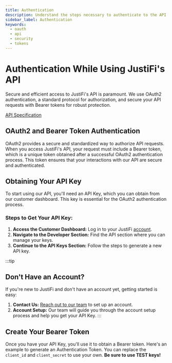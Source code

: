 ```yaml
---
title: Authentication
description: Understand the steps necessary to authenticate to the API
sidebar_label: Authentication
keywords:
  - oauth
  - api
  - security
  - tokens
---
```


<!-- import { OpenApiTryIt } from '@redocly/developer-portal/ui'; -->

# Authentication While Using JustiFi's API

Secure and efficient access to JustiFi's API is paramount. We use OAuth2 authentication, a
standard protocol for authorization, and secure your API requests with Bearer tokens for robust
protection.

[API Specification](https://docs.justifi.tech/api-spec#tag/API-Credentials/operation/CreateAccessToken)

## OAuth2 and Bearer Token Authentication

OAuth2 provides a secure and standardized way to authorize API requests. When you access JustiFi's
API, your request must include a Bearer token, which is a unique token obtained after a successful
OAuth2 authentication process. This token ensures that your interactions with our API are secure
and authenticated.

## Obtaining Your API Key

To start using our API, you'll need an API Key, which you can obtain from our customer dashboard.
This key is essential for the OAuth2 authentication process.

### Steps to Get Your API Key:

1. **Access the Customer Dashboard:** Log in to your JustiFi [account](https://app.justifi.ai).
2. **Navigate to the Developer Section:** Find the API section where you can manage your keys.
3. **Continue to the API Keys Section:** Follow the steps to generate a new API key.

:::tip

## Don't Have an Account?

If you're new to JustiFi and don't have an account yet, getting started is easy:

1. **Contact Us:** [Reach out to our team](../contact.mdx) to set up an account.
2. **Account Setup:** Our team will guide you through the account setup process and help you get
   your API Key.
   :::

## Create Your Bearer Token

Once you have your API Key, you'll use it to obtain a Bearer token. Here's an example to generate
an Authentication Token. You can replace the `client_id` and `client_secret` to use your
own. **Be sure to use TEST keys!**

<!-- <OpenApiTryIt -->
<!--     definitionId="justifi" -->
<!--     operationId="CreateAccessToken" -->
<!--     id="step-1" -->
<!--     properties={{ -->
<!--         client_id: "abc", -->
<!--         client_secret: "secret", -->
<!--     }} -->
<!--     paramaters={{ -->
<!--         header: {} -->
<!--     }} -->
<!-- /> -->
